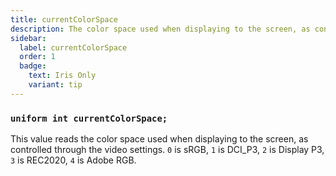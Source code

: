 ```yaml
---
title: currentColorSpace
description: The color space used when displaying to the screen, as controlled through the video settings.
sidebar:
  label: currentColorSpace
  order: 1
  badge:
    text: Iris Only
    variant: tip
---
```


### `uniform int currentColorSpace;`

This value reads the color space used when displaying to the screen, as controlled through the video settings. `0` is sRGB, `1` is DCI_P3, `2` is Display P3, `3` is REC2020, `4` is Adobe RGB.